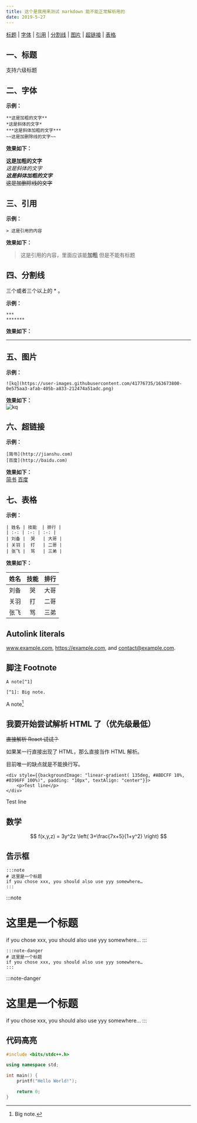 ```yaml
---
title: 这个是我用来测试 markdown 能不能正常解析用的
date: 2019-5-27
---
```


[标题](#1) | [字体](#2) | [引用](#3) | [分割线](#4) | [图片](#5) | [超链接](#6) | [表格](#7)  

## **<a id="1">一、标题</a>**

支持六级标题

## **<a id="2">二、字体</a>**

**示例：**
```text
**这是加粗的文字**
*这是斜体的文字*
***这是斜体加粗的文字***
~~这是加删除线的文字~~
```

**效果如下：**  

**这是加粗的文字**  
*这是斜体的文字*  
***这是斜体加粗的文字***  
~~这是加删除线的文字~~  

## **<a id="3">三、引用</a>**

**示例：**

```text
> 这是引用的内容
```

**效果如下：**  

> 这是引用的内容，里面应该能**加粗**
> 但是不能有标题

## **<a id="4">四、分割线</a>**

三个或者三个以上的 * 。

**示例：**

```text
***
*******
```  

**效果如下：**  

*******

## **<a id="5">五、图片</a>**

**示例：**  
```text
![kq](https://user-images.githubusercontent.com/41776735/163673800-0e575aa3-afab-405b-a833-212474a51adc.png)
```

**效果如下：**  
![kq](https://user-images.githubusercontent.com/41776735/163673800-0e575aa3-afab-405b-a833-212474a51adc.png)

## **<a id="6">六、超链接</a>**

**示例：**  
```text
[简书](http://jianshu.com)
[百度](http://baidu.com)
```

**效果如下：**  
[简书](http://jianshu.com)
[百度](http://baidu.com)  

## **<a id="7">七、表格</a>**

**示例：**  
```text
| 姓名 | 技能  | 排行 |
| :-: | :-: | :-: |
| 刘备 |  哭   | 大哥 |
| 关羽 |  打   | 二哥 |
| 张飞 |  骂   | 三弟 |
```

**效果如下：**  

| 姓名 | 技能  | 排行 |
| :-: | :-: | :-: |
| 刘备 |  哭   | 大哥 |
| 关羽 |  打   | 二哥 |
| 张飞 |  骂   | 三弟 |

## Autolink literals

www.example.com, https://example.com, and contact@example.com.

## 脚注 Footnote

```text
A note[^1]

[^1]: Big note.
```

A note[^1]

[^1]: Big note.

## 我要开始尝试解析 HTML 了（优先级最低）

~~直接解析 React 试试？~~

如果某一行直接出现了 HTML，那么直接当作 HTML 解析。

目前唯一的缺点就是不能换行写。

```
<div style={{backgroundImage: "linear-gradient( 135deg, #ABDCFF 10%, #0396FF 100%)", padding: "10px", textAlign: "center"}}>
    <p>Test line</p>
</div>
```

<div style={{backgroundImage: "linear-gradient( 135deg, #ABDCFF 10%, #0396FF 100%)", padding: "10px", textAlign: "center"}}>
    <p>Test line</p>
</div>

## 数学

$$
f(x,y,z) = 3y^2z \left( 3+\frac{7x+5}{1+y^2} \right)
$$

## 告示框

```text
:::note
# 这里是一个标题
if you chose xxx, you should also use yyy somewhere…
:::
```

:::note
# 这里是一个标题
if you chose xxx, you should also use yyy somewhere…
:::

```text
:::note-danger
# 这里是一个标题
if you chose xxx, you should also use yyy somewhere…
:::
```

:::note-danger
# 这里是一个标题
if you chose xxx, you should also use yyy somewhere…
:::

## 代码高亮

```cpp
#include <bits/stdc++.h>

using namespace std;

int main() {
    printf("Hello World!");

    return 0;
}
```